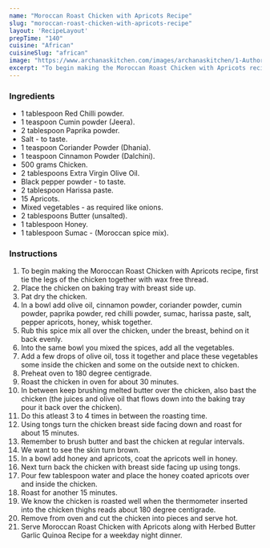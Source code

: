 ---
name: "Moroccan Roast Chicken with Apricots Recipe"
slug: "moroccan-roast-chicken-with-apricots-recipe"
layout: 'RecipeLayout'
prepTime: "140"
cuisine: "African"
cuisineSlug: "african"
image: "https://www.archanaskitchen.com/images/archanaskitchen/1-Author/jyothir/Moroccan_Roast_Chicken_with_Apricots.jpg"
excerpt: "To begin making the Moroccan Roast Chicken with Apricots recipe, first tie the legs of the chicken together with wax free thread"
---

### Ingredients

- 1 tablespoon Red Chilli powder.
- 1 teaspoon Cumin powder (Jeera).
- 2 tablespoon Paprika powder.
- Salt - to taste.
- 1 teaspoon Coriander Powder (Dhania).
- 1 teaspoon Cinnamon Powder (Dalchini).
- 500 grams Chicken.
- 2 tablespoons Extra Virgin Olive Oil.
- Black pepper powder - to taste.
- 2 tablespoon Harissa paste.
- 15 Apricots.
- Mixed vegetables - as required like onions.
- 2 tablespoons Butter (unsalted).
- 1 tablespoon Honey.
- 1 tablespoon Sumac - (Moroccan spice mix).

### Instructions

1. To begin making the Moroccan Roast Chicken with Apricots recipe, first tie the legs of the chicken together with wax free thread.
1. Place the chicken on baking tray with breast side up.
1. Pat dry the chicken.
1. In a bowl add olive oil, cinnamon powder, coriander powder, cumin powder, paprika powder, red chilli powder, sumac,  harissa paste, salt, pepper apricots, honey, whisk together.
1. Rub this spice mix all over the chicken, under the breast, behind on it back evenly.
1. Into the same bowl you mixed the spices, add all the vegetables.
1. Add a few drops of olive oil, toss it together and place these vegetables some inside the chicken and some on the outside next to chicken.
1. Preheat oven to 180 degree centigrade.
1. Roast the chicken in oven for about 30 minutes.
1. In between keep brushing melted butter over the chicken, also bast the chicken (the juices and olive oil that flows down into the baking tray pour it back over the chicken).
1. Do this atleast 3 to 4 times in between the roasting time.
1. Using tongs turn the chicken breast side facing down and roast for about 15 minutes.
1. Remember to brush butter and bast the chicken at regular intervals.
1. We want to see the skin turn brown.
1. In a bowl add honey and apricots, coat the apricots well in honey.
1. Next turn back the chicken with breast side facing up using tongs.
1. Pour few tablespoon water and place the honey coated apricots over and inside the chicken.
1. Roast for another 15 minutes.
1. We know the chicken is roasted well when the thermometer inserted into the chicken thighs reads about 180 degree centigrade.
1. Remove from oven and cut the chicken into pieces and serve hot.
1. Serve Moroccan Roast Chicken with Apricots along with Herbed Butter Garlic Quinoa Recipe for a weekday night dinner.
